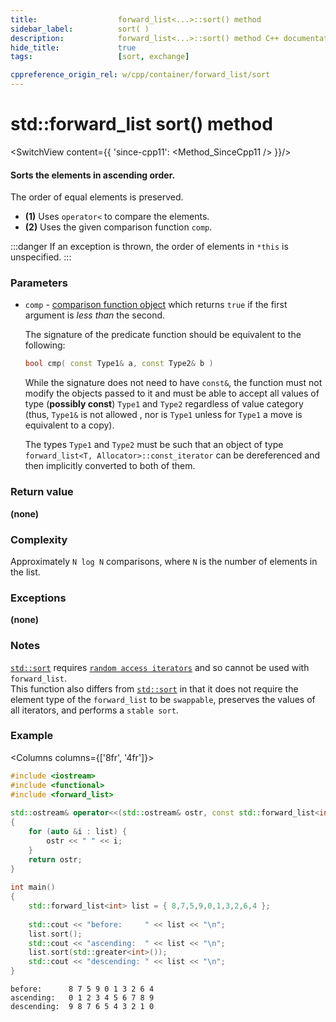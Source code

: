 ```yaml
---
title:					forward_list<...>::sort() method
sidebar_label:			sort( )
description:			forward_list<...>::sort() method C++ documentation
hide_title:				true
tags:					[sort, exchange]

cppreference_origin_rel: w/cpp/container/forward_list/sort
---
```


<!-- Terms -->

<!----------------- Codes ---------------------->

<!-- sort() -->

# std::forward_list sort() method

<SwitchView content={{
	'since-cpp11': <Method_SinceCpp11 />
}}/>

#### Sorts the elements in **ascending** order.

The order of equal elements is preserved.

 - **(1)** Uses `operator<` to compare the elements.
 - **(2)** Uses the given comparison function `comp`.

:::danger
If an exception is thrown, the order of elements in `*this` is unspecified.
:::

### Parameters

 - `comp` - [comparison function object](/docs/named_req/Compare) which returns `true` if the first argument is *less than* the second.

	The signature of the predicate function should be equivalent to the following:
	```cpp
	bool cmp( const Type1& a, const Type2& b )
	```
	While the signature does not need to have `const&`, the function must not modify the objects passed to it and must be able to accept all values of type (**possibly const**) `Type1` and `Type2` regardless of value category (thus, `Type1&` is not allowed <Since v='cpp11'>, nor is <code>Type1</code> unless for <code>Type1</code> a move is equivalent to a copy</Since>).

	The types `Type1` and `Type2` must be such that an object of type `forward_list<T, Allocator>::const_iterator` can be dereferenced and then implicitly converted to both of them.

### Return value

**(none)**

### Complexity

Approximately `N log N` comparisons, where `N` is the number of elements in the list.

### Exceptions

**(none)**

### Notes

[`std::sort`](#) requires [`random access iterators`](#) and so cannot be used with `forward_list`.  
This function also differs from [`std::sort`](#) in that it does not require the element type of the `forward_list` to be `swappable`, preserves the values of all iterators, and performs a `stable sort`.

### Example

<Columns columns={['8fr', '4fr']}>
<div>

```cpp title='Main.cpp' showLineNumbers
#include <iostream>
#include <functional>
#include <forward_list>
 
std::ostream& operator<<(std::ostream& ostr, const std::forward_list<int>& list)
{
    for (auto &i : list) {
        ostr << " " << i;
    }
    return ostr;
}
 
int main()
{
    std::forward_list<int> list = { 8,7,5,9,0,1,3,2,6,4 };
 
    std::cout << "before:     " << list << "\n";
    list.sort();
    std::cout << "ascending:  " << list << "\n";
    list.sort(std::greater<int>());
    std::cout << "descending: " << list << "\n";
}
```

</div>
<div>

```plaintext title="Output"
before:      8 7 5 9 0 1 3 2 6 4
ascending:   0 1 2 3 4 5 6 7 8 9
descending:  9 8 7 6 5 4 3 2 1 0
```

</div>
</Columns>
